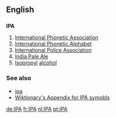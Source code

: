 ==English==

==={{initialism}}===
'''IPA'''

#[[International Phonetic Association]]
#[[International Phonetic Alphabet]]
#[[International Police Association]]
#[[India Pale Ale]]
#[[Isopropyl]] [[alcohol]]

===See also===
*[[ipa]]
*[[Wiktionary:About International Phonetic Alphabet|Wiktionary's Appendix for IPA symobls]]
[[de:IPA]]
[[fr:IPA]]
[[nl:IPA]]
[[pt:IPA]]